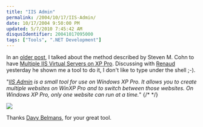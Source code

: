 ```yaml
---
title: "IIS Admin"
permalink: /2004/10/17/IIS-Admin/
date: 10/17/2004 9:50:00 PM
updated: 5/7/2010 7:45:42 AM
disqusIdentifier: 20041017095000
tags: ["Tools", ".NET Development"]
---
```

In an [older post](http://weblogs.asp.net/lkempe/archive/2004/05/13/131417.aspx), I talked about the method described by Steven M. Cohn to have [Multiple IIS Virtual Servers on XP Pro](http://weblogs.asp.net/stevencohn/articles/59782.aspx). Discussing with [Renaud](http://blogs.developpeur.org/themit/archive/2004/10/06/2736.aspx) yesterday he shown me a tool to do it, I don't like to type under the shell ;-).

"[<em>IIS Admin</em>](http://www.mindxpand.be/iisadmin/)<em> is a small tool for use on Windows XP Pro. It allows you to create multiple websites on WinXP Pro and to switch between those websites. On Windows XP Pro, only one website can run at a time.</em>" 
{/* <!-- more --> */}

![](http://www.mindxpand.be/iisadmin/screenshot.jpg)

Thanks [Davy Belmans](mailto:info@mindxpand.be), for your great tool.
